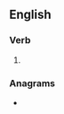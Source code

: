==English==

===Verb===
{{head|en|verb form}}

# {{en-past of|solace}}

===Anagrams===
* {{anagrams|en|a=acdelos|Salcedo|cladose|coleads}}